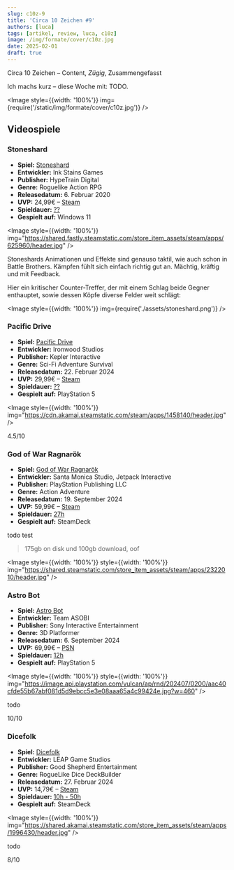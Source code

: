 ```yaml
---
slug: c10z-9
title: 'Circa 10 Zeichen #9'
authors: [luca]
tags: [artikel, review, luca, c10z]
image: /img/formate/cover/c10z.jpg
date: 2025-02-01
draft: true
---
```



Circa 10 Zeichen – Content, _Zügig_, Zusammengefasst

Ich machs kurz – diese Woche mit: TODO.

<Image style={{width: '100%'}} img={require('/static/img/formate/cover/c10z.jpg')} />

<!--truncate-->

## Videospiele

### Stoneshard

- **Spiel:** [Stoneshard](https://store.steampowered.com/app/625960/Stoneshard/)
- **Entwickler:** Ink Stains Games
- **Publisher:** HypeTrain Digital
- **Genre:** Roguelike Action RPG
- **Releasedatum:** 6. Februar 2020
- **UVP:** 24,99€ – [Steam](https://store.steampowered.com/app/625960/Stoneshard/)
- **Spieldauer:** [??](https://howlongtobeat.com/game/75217)
- **Gespielt auf:** Windows 11

<Image style={{width: '100%'}} img="https://shared.fastly.steamstatic.com/store_item_assets/steam/apps/625960/header.jpg" />

Stoneshards Animationen und Effekte sind genauso taktil, wie auch schon in Battle Brothers.
Kämpfen fühlt sich einfach richtig gut an.
Mächtig, kräftig und mit Feedback.

Hier ein kritischer Counter-Treffer, der mit einem Schlag beide Gegner enthauptet, sowie dessen Köpfe diverse Felder weit schlägt:

<Image style={{width: '100%'}} img={require('./assets/stoneshard.png')} />


### Pacific Drive

- **Spiel:** [Pacific Drive](https://store.steampowered.com/app/1458140/Pacific_Drive/)
- **Entwickler:** Ironwood Studios
- **Publisher:** Kepler Interactive
- **Genre:** Sci-Fi Adventure Survival
- **Releasedatum:** 22. Februar 2024
- **UVP:** 29,99€ – [Steam](https://store.steampowered.com/app/1458140/Pacific_Drive/)
- **Spieldauer:** [??](https://howlongtobeat.com/game/113597)
- **Gespielt auf:** PlayStation 5

<Image style={{width: '100%'}} img="https://cdn.akamai.steamstatic.com/steam/apps/1458140/header.jpg" />

4.5/10

### God of War Ragnarök

- **Spiel:** [God of War Ragnarök](https://store.steampowered.com/app/2322010/God_of_War_Ragnark/)
- **Entwickler:** Santa Monica Studio, Jetpack Interactive
- **Publisher:** PlayStation Publishing LLC
- **Genre:** Action Adventure
- **Releasedatum:** 19. September 2024
- **UVP:** 59,99€ – [Steam](https://store.steampowered.com/app/2322010/God_of_War_Ragnark/)
- **Spieldauer:** [27h](https://howlongtobeat.com/game/83146)
- **Gespielt auf:** SteamDeck

todo test

> 175gb on disk und 100gb download, oof

<Image style={{width: '100%'}} style={{width: '100%'}}
       img="https://shared.steamstatic.com/store_item_assets/steam/apps/2322010/header.jpg" />

### Astro Bot

- **Spiel:** [Astro Bot](https://store.playstation.com/de-de/product/EP9000-PPSA21567_00-0000000000000000)
- **Entwickler:** Team ASOBI
- **Publisher:** Sony Interactive Entertainment
- **Genre:** 3D Platformer
- **Releasedatum:** 6. September 2024
- **UVP:** 69,99€ – [PSN](https://store.playstation.com/de-de/product/EP9000-PPSA21567_00-0000000000000000)
- **Spieldauer:** [12h](https://howlongtobeat.com/game/151301)
- **Gespielt auf:** PlayStation 5

<Image style={{width: '100%'}} style={{width: '100%'}}
       img="https://image.api.playstation.com/vulcan/ap/rnd/202407/0200/aac40cfde55b67abf081d5d9ebcc5e3e08aaa65a4c99424e.jpg?w=460" />

todo

10/10

### Dicefolk

- **Spiel:** [Dicefolk](https://store.steampowered.com/app/1996430/Dicefolk/)
- **Entwickler:** LEAP Game Studios
- **Publisher:** Good Shepherd Entertainment
- **Genre:** RogueLike Dice DeckBuilder
- **Releasedatum:** 27. Februar 2024
- **UVP:** 14,79€ – [Steam](https://store.steampowered.com/app/1996430/Dicefolk/)
- **Spieldauer:** [10h - 50h](https://howlongtobeat.com/game/132289)
- **Gespielt auf:** SteamDeck

<Image style={{width: '100%'}}
       img="https://shared.akamai.steamstatic.com/store_item_assets/steam/apps/1996430/header.jpg" />

todo

8/10

